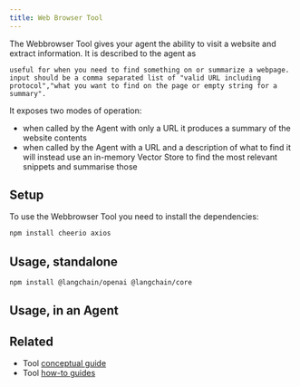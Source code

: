```yaml
---
title: Web Browser Tool
---
```


The Webbrowser Tool gives your agent the ability to visit a website and extract information. It is described to the agent as

```
useful for when you need to find something on or summarize a webpage. input should be a comma separated list of "valid URL including protocol","what you want to find on the page or empty string for a summary".
```

It exposes two modes of operation:

- when called by the Agent with only a URL it produces a summary of the website contents
- when called by the Agent with a URL and a description of what to find it will instead use an in-memory Vector Store to find the most relevant snippets and summarise those

## Setup

To use the Webbrowser Tool you need to install the dependencies:

```bash npm
npm install cheerio axios
```
## Usage, standalone



<IntegrationInstallTooltip/>

```bash npm
npm install @langchain/openai @langchain/core
```

<Webbrowser />

## Usage, in an Agent


<MrklBrowser />

## Related

- Tool [conceptual guide](/oss/javascript/concepts/tools)
- Tool [how-to guides](/oss/javascript/how-to/#tools)
